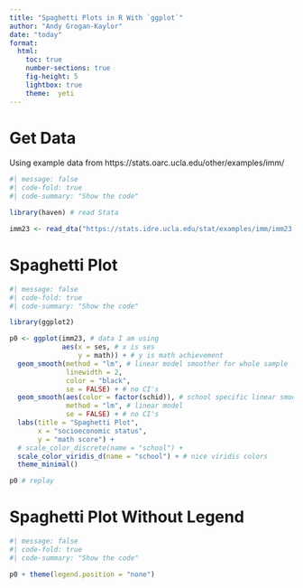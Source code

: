 ```yaml
---
title: "Spaghetti Plots in R With `ggplot`"
author: "Andy Grogan-Kaylor"
date: "today"
format:
  html:
    toc: true
    number-sections: true
    fig-height: 5
    lightbox: true
    theme:  yeti
---
```


# Get Data

Using example data from https://stats.oarc.ucla.edu/other/examples/imm/

```r
#| message: false
#| code-fold: true 
#| code-summary: "Show the code"

library(haven) # read Stata

imm23 <- read_dta("https://stats.idre.ucla.edu/stat/examples/imm/imm23.dta")

```

# Spaghetti Plot

```r
#| message: false
#| code-fold: true 
#| code-summary: "Show the code"

library(ggplot2)

p0 <- ggplot(imm23, # data I am using
             aes(x = ses, # x is ses
                 y = math)) + # y is math achievement
  geom_smooth(method = "lm", # linear model smoother for whole sample
              linewidth = 2,
              color = "black",
              se = FALSE) + # no CI's
  geom_smooth(aes(color = factor(schid)), # school specific linear smoother
              method = "lm", # linear model
              se = FALSE) + # no CI's 
  labs(title = "Spaghetti Plot",
       x = "socioeconomic status",
       y = "math score") +
  # scale_color_discrete(name = "school") +
  scale_color_viridis_d(name = "school") + # nice viridis colors
  theme_minimal()

p0 # replay

```

# Spaghetti Plot Without Legend

```r
#| message: false
#| code-fold: true 
#| code-summary: "Show the code"

p0 + theme(legend.position = "none")

```



